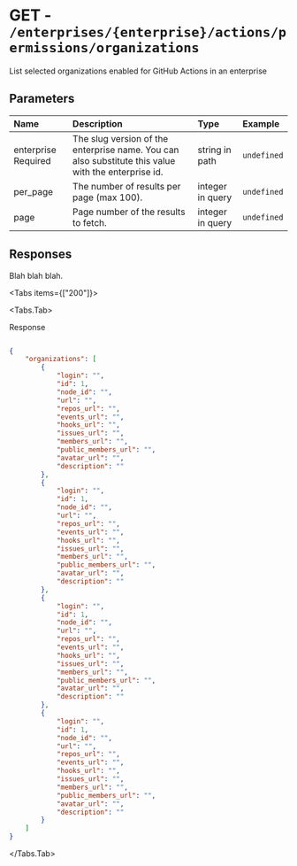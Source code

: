 
# GET - `/enterprises/{enterprise}/actions/permissions/organizations`

List selected organizations enabled for GitHub Actions in an enterprise

## Parameters

| Name | Description | Type | Example |
| :---- | :---- | :---- | :---- |
| enterprise <span class="bg-blue-100 text-blue-800 text-xs font-medium me-2 px-2.5 py-0.5 rounded dark:bg-blue-900 dark:text-blue-300">Required</span> | The slug version of the enterprise name. You can also substitute this value with the enterprise id. | string in path | `undefined` |
| per_page  | The number of results per page (max 100). | integer in query | `undefined` |
| page  | Page number of the results to fetch. | integer in query | `undefined` |

## Responses

Blah blah blah.

<Tabs items={["200"]}>

<Tabs.Tab>

Response

```json

{
    "organizations": [
        {
            "login": "",
            "id": 1,
            "node_id": "",
            "url": "",
            "repos_url": "",
            "events_url": "",
            "hooks_url": "",
            "issues_url": "",
            "members_url": "",
            "public_members_url": "",
            "avatar_url": "",
            "description": ""
        },
        {
            "login": "",
            "id": 1,
            "node_id": "",
            "url": "",
            "repos_url": "",
            "events_url": "",
            "hooks_url": "",
            "issues_url": "",
            "members_url": "",
            "public_members_url": "",
            "avatar_url": "",
            "description": ""
        },
        {
            "login": "",
            "id": 1,
            "node_id": "",
            "url": "",
            "repos_url": "",
            "events_url": "",
            "hooks_url": "",
            "issues_url": "",
            "members_url": "",
            "public_members_url": "",
            "avatar_url": "",
            "description": ""
        },
        {
            "login": "",
            "id": 1,
            "node_id": "",
            "url": "",
            "repos_url": "",
            "events_url": "",
            "hooks_url": "",
            "issues_url": "",
            "members_url": "",
            "public_members_url": "",
            "avatar_url": "",
            "description": ""
        }
    ]
}

```

</Tabs.Tab>

</Tabs>